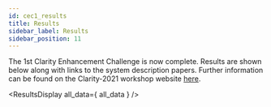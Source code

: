 ```yaml
---
id: cec1_results
title: Results
sidebar_label: Results
sidebar_position: 11
---
```



The 1st Clarity Enhancement Challenge is now complete. Results are shown below along with links to the system description papers. Further information can be found on the Clarity-2021 workshop website [here](https://claritychallenge.org/clarity2021-workshop/results).


<ResultsDisplay all_data={ all_data } />
